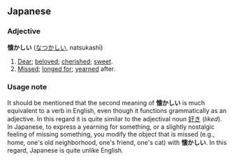 == Japanese ==
=== Adjective ===
'''懐かしい''' ([[なつかしい]], natsukashī)

# [[Dear]]; [[beloved]]; [[cherished]]; [[sweet]].
# [[Missed]]; [[long for|longed for]]; [[yearn]]ed after.


=== Usage note ===
It should be mentioned that the second meaning of '''懐かしい''' is much equivalent to a verb in English, even though it functions grammatically as an adjective.  In this regard it is quite similar to the adjectival noun [[好き]] (''liked'').  In Japanese, to express a yearning for something, or a slightly nostalgic feeling of missing something, you modify the object that is missed (e.g., home, one's old neighborhood, one's friend, one's cat) with '''懐かしい'''.  In this regard, Japanese is quite unlike English.